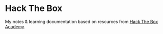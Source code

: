 # Hack The Box

My notes & learning documentation based on resources from [Hack The Box Academy](https://academy.hackthebox.com/).
